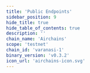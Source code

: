 ```yaml
---
title: 'Public Endpoints'
sidebar_position: 9
hide_title: true
hide_table_of_contents: true
description: ''
chain_name: 'Airchains'
scope: 'testnet'
chain_id: 'varanasi-1'
binary_version: 'v0.3.2'
icon_url: 'airchains-icon.svg'
---
```



<PageTitle
  iconUrl="img/airchains-icon.svg"
  title="Airchains Public Endpoints"
  chainId="varanasi-1"
  version="v0.3.2"
/>

<PublicEndpoints
  chainId="varanasi-1"
  primaryRpcUrl="https://airchains-t-rpc.noders.services"
  primaryApiUrl="https://airchains-t-api.noders.services"
  primaryGrpcUrl="airchains-t-grpc.noders.services:443"
  primaryJsonRpcUrl=""
/>